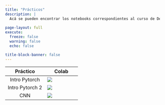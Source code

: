 ```yaml
---
title: "Prácticos"
description: |
  Acá se pueden encontrar los notebooks correspondientes al curso de Deep Learning.
  
page-layout: full
execute: 
  freeze: false
  warning: false
  echo: false

title-block-banner: false
---
```


Práctico| Colab
:----:|-----|
Intro Pytorch|[![](tics579/thumbnails/colab.svg)](https://colab.research.google.com/github/datacubeR/clases_UAI/blob/main/tics579/notebooks/Intro_pytorch.ipynb)
Intro Pytorch 2|[![](tics579/thumbnails/colab.svg)](https://colab.research.google.com/github/datacubeR/clases_UAI/blob/main/tics579/notebooks/Intro_pytorch_2.ipynb)
CNN|[![](tics579/thumbnails/colab.svg)](https://colab.research.google.com/github/datacubeR/clases_UAI/blob/main/tics579/notebooks/CNN-pytorch.ipynb)